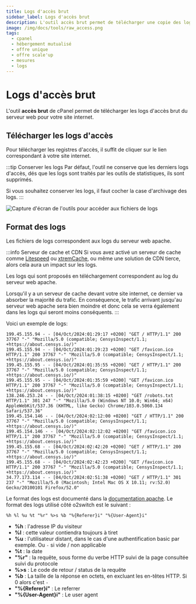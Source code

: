 ```yaml
---
title: Logs d'accès brut
sidebar_label: Logs d'accès brut
description: L'outil accès brut permet de télécharger une copie des logs du serveur web pour vos noms de domaines
image: /img/docs/tools/raw_access.png
tags:
  - cpanel
  - hébergement mutualisé
  - offre unique
  - offre scale'up
  - mesures
  - logs
---
```


# Logs d'accès brut

L'outil **accès brut** de cPanel permet de télécharger les logs d'accès brut du serveur web pour votre site internet.

<PreviewToolCard tool='raw_access' />

## Télécharger les logs d'accès

Pour télécharger les registres d'accès, il suffit de cliquer sur le lien correspondant à votre site internet.

:::tip Conserver les logs
Par défaut, l'outil ne conserve que les derniers logs d'accès, dés que les logs sont traités par les outils de
statistiques, ils sont supprimés.

Si vous souhaitez conserver les logs, il faut cocher la case d'archivage des logs.
:::


<Image
    src="/img/docs/cpanel/mesures/logs-telechargement.png"
    alt="Capture d'écran de l'outils pour accéder aux fichiers de logs"
    caption="L'outils de logs permet de télécharger les logs et de configurer la conservation de l'historique"
    title="Capture d'écran de l'outil de logs" />

## Format des logs

Les fichiers de logs correspondent aux logs du serveur web apache.

:::info Serveur de cache et CDN
Si vous avez activé un serveur de cache comme [Litespeed](/cpanel/o2switch/litespeed-cache-webadc) ou
[xtremCache](/cpanel/o2switch/xtremcache-varnish), ou même une solution de CDN tierce, alors cela aura un impact sur
les logs.

Les logs qui sont proposés en téléchargement correspondent au log du serveur web apache.

Lorsqu'il y a un serveur de cache devant votre site internet, ce dernier va absorber la majorité du trafic. En
conséquence, le trafic arrivant jusqu'au serveur web apache sera bien moindre et donc cela se verra également
dans les logs qui seront moins conséquents.
:::

Voici un exemple de logs:

```
199.45.155.94 - - [04/Oct/2024:01:29:17 +0200] "GET / HTTP/1.1" 200 37767 "-" "Mozilla/5.0 (compatible; CensysInspect/1.1; +https://about.censys.io/)"
199.45.155.94 - - [04/Oct/2024:01:29:23 +0200] "GET /favicon.ico HTTP/1.1" 200 37767 "-" "Mozilla/5.0 (compatible; CensysInspect/1.1; +https://about.censys.io/)"
199.45.155.95 - - [04/Oct/2024:01:35:55 +0200] "GET / HTTP/1.1" 200 37767 "-" "Mozilla/5.0 (compatible; CensysInspect/1.1; +https://about.censys.io/)"
199.45.155.95 - - [04/Oct/2024:01:35:59 +0200] "GET /favicon.ico HTTP/1.1" 200 37767 "-" "Mozilla/5.0 (compatible; CensysInspect/1.1; +https://about.censys.io/)"
138.246.253.24 - - [04/Oct/2024:01:38:15 +0200] "GET /robots.txt HTTP/1.1" 301 247 "-" "Mozilla/5.0 (Windows NT 10.0; Win64; x64) AppleWebKit/537.36 (KHTML, like Gecko) Chrome/103.0.5060.134 Safari/537.36"
199.45.154.146 - - [04/Oct/2024:02:12:00 +0200] "GET / HTTP/1.1" 200 37767 "-" "Mozilla/5.0 (compatible; CensysInspect/1.1; +https://about.censys.io/)"
199.45.154.146 - - [04/Oct/2024:02:12:02 +0200] "GET /favicon.ico HTTP/1.1" 200 37767 "-" "Mozilla/5.0 (compatible; CensysInspect/1.1; +https://about.censys.io/)"
199.45.155.68 - - [04/Oct/2024:02:42:20 +0200] "GET / HTTP/1.1" 200 37767 "-" "Mozilla/5.0 (compatible; CensysInspect/1.1; +https://about.censys.io/)"
199.45.155.68 - - [04/Oct/2024:02:42:23 +0200] "GET /favicon.ico HTTP/1.1" 200 37767 "-" "Mozilla/5.0 (compatible; CensysInspect/1.1; +https://about.censys.io/)"
34.77.173.114 - - [04/Oct/2024:02:51:38 +0200] "GET / HTTP/1.1" 301 237 "-" "Mozilla/5.0 (Macintosh; Intel Mac OS X 10.11; rv:52.0) Gecko/20100101 Firefox/52.0"
```

Le format des logs est documenté dans la [documentation apache](https://httpd.apache.org/docs/current/mod/mod_log_config.html#formats).
Le format des logs utilisé côté o2switch est le suivant :

```
%h %l %u %t "%r" %>s %b "%{Referer}i" "%{User-Agent}i"
```
  * **\%h** : l'adresse IP du visiteur
  * **\%l** : cette valeur contiendra toujours à tiret
  * **\%u** : l'utilisateur distant, dans le cas d'une authentification basic par exemple. Ou `-` si vide / non applicable
  * **\%t** : la date
  * **"\%r"** : la requête, sous forme du verbe HTTP suivi de la page consultée suivi du protocole
  * **\%\>s** : Le code de retour / status de la requête
  * **\%b** : La taille de la réponse en octets, en excluant les en-têtes HTTP. Si 0 alors c'est `-`
  * **"\%\{Referer\}i"** : Le referrer
  * **"\%\{User-Agent\}i"** : Le user agent

